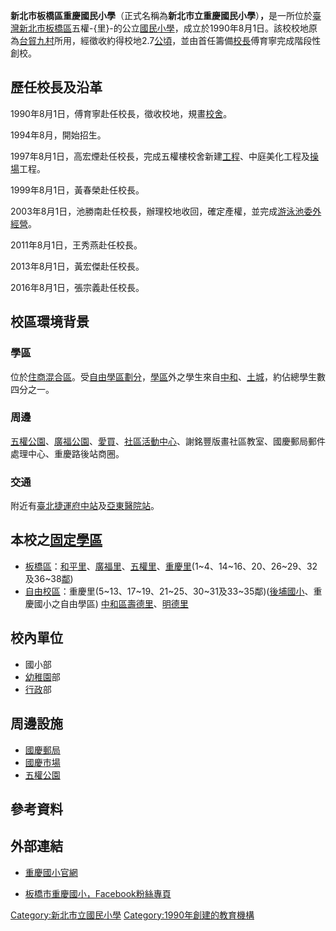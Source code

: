 {{Otheruses|subject=[[新北市|新北市]][[板橋區_(新北市)|板橋區]]的一所國民小學|other=其他的重慶國小|重慶國小}}
{{Infobox School
| name        = '''新北市立重慶國民小學'''
| other_name  = Chongqing Elementary School
| image       = 
| motto       = 
| established = 1990年（[[民國79年|民國79年]]）8月1日
| type        = 市立[[國民小學|國民小學]]
| grades      = 一年級到六年級
| principal   = -{[[張宗義|張宗義]]}-
| faculty     = 
| staff       = 
| students    = 
| district    = [[新北市|新北市]][[板橋區_(新北市)|板橋區]]
| address     = {{flagicon|TWN}}[[新北市|新北市]][[板橋區_(新北市)|板橋區]]五權里1鄰廣和街31號
| tel         = +886-2-2956-5592
| fax         = +886-2-2955-3562
| website     = [http://www.cges.ntpc.edu.tw/ www.cges.ntpc.edu.tw]
}}
'''新北市板橋區重慶國民小學'''（正式名稱為'''新北市立重慶國民小學'''）'''，'''是一所位於[[臺灣|臺灣]][[新北市|新北市]][[板橋區_(新北市)|板橋區]]五權-{里}-的公立[[國民小學|國民小學]]，成立於1990年8月1日。該校校地原為[[台貿九村|台貿九村]]所用，經徵收約得校地2.7[[公頃|公頃]]，並由首任籌備[[校長|校長]]傅育寧完成階段性創校。

== 歷任校長及沿革 ==
1990年8月1日，傅育寧赴任校長，徵收校地，規畫[[校舍|校舍]]。

1994年8月，開始招生。

1997年8月1日，高宏煙赴任校長，完成五權樓校舍新建[[工程|工程]]、中庭美化工程及[[操場|操場]]工程。

1999年8月1日，黃春榮赴任校長。

2003年8月1日，池勝南赴任校長，辦理校地收回，確定產權，並完成[[游泳池|游泳池]][[委外經營|委外經營]]。

2011年8月1日，王秀燕赴任校長。

2013年8月1日，黃宏傑赴任校長。

2016年8月1日，張宗義赴任校長。

==校區環境背景== 
===學區===
位於[[住商混合區|住商混合區]]。受[[自由學區|自由學區劃分]]，[[學區|學區]]外之學生來自[[中和區|中和]]、[[土城區|土城]]，約佔總學生數四分之一。

===周邊===
[[五權公園|五權公園]]、[[廣福公園|廣福公園]]、[[愛買|愛買]]、[[社區活動中心|社區活動中心]]、謝銘豐版畫社區教室、國慶郵局郵件處理中心、重慶路後站商圈。

===交通===
附近有[[臺北捷運|臺北捷運]][[府中站_(臺灣)|府中站]]及[[亞東醫院站|亞東醫院站]]。

== 本校之[[固定學區|固定學區]] ==
*[[板橋區_(新北市)|板橋區]]：[[和平里|和平里]]、[[廣福里|廣福里]]、[[五權里|五權里]]、[[重慶里|重慶里]](1~4、14~16、20、26~29、32及36~38[[鄰|鄰]])
*[[自由校區|自由校區]]：重慶里(5~13、17~19、21~25、30~31及33~35鄰)([[後埔國小|後埔國小]]、重慶國小之自由學區) [[中和區|中和區]][[壽德里|壽德里]]、[[明德里|明德里]]

== 校內單位 ==
*國小部
*[[幼稚園|幼稚園]]部
*[[行政|行政]]部

== 周邊設施 ==
*[[國慶郵局|國慶郵局]]
*[[國慶市場|國慶市場]]
*[[五權公園|五權公園]]


== 參考資料 ==
{{reflist}}

== 外部連結 ==
*{{zh-tw}}[http://www.cges.ntpc.edu.tw/ 重慶國小官網] {{Wayback|url=http://www.cges.ntpc.edu.tw/ |date=20201021013537 }}
*{{zh-tw}}[https://www.facebook.com/pages/%E6%9D%BF%E6%A9%8B%E5%B8%82%E9%87%8D%E6%85%B6%E5%9C%8B%E5%B0%8F/118561294844854 板橋市重慶國小，Facebook粉絲專頁]

{{新北市國民小學}}

[[Category:新北市立國民小學|Category:新北市立國民小學]]
[[Category:1990年創建的教育機構|Category:1990年創建的教育機構]]